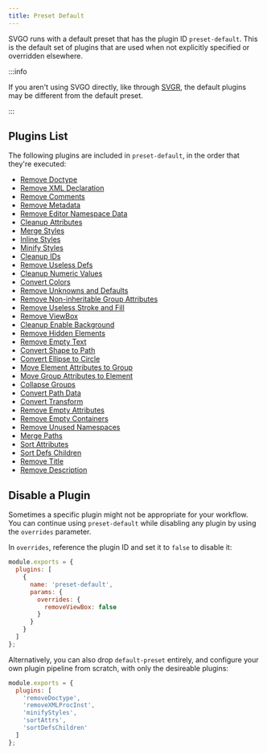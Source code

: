 ```yaml
---
title: Preset Default
---
```


SVGO runs with a default preset that has the plugin ID `preset-default`. This is the default set of plugins that are used when not explicitly specified or overridden elsewhere.

:::info

If you aren't using SVGO directly, like through [SVGR](https://github.com/gregberge/svgr), the default plugins may be different from the default preset.

:::

## Plugins List

The following plugins are included in `preset-default`, in the order that they're executed:

* [Remove Doctype](/docs/plugins/remove-doctype/)
* [Remove XML Declaration](/docs/plugins/remove-xml-proc-inst/)
* [Remove Comments](/docs/plugins/remove-comments/)
* [Remove Metadata](/docs/plugins/remove-metadata/)
* [Remove Editor Namespace Data](/docs/plugins/remove-editors-ns-data/)
* [Cleanup Attributes](/docs/plugins/cleanup-attrs/)
* [Merge Styles](/docs/plugins/merge-styles/)
* [Inline Styles](/docs/plugins/inline-styles/)
* [Minify Styles](/docs/plugins/minify-styles/)
* [Cleanup IDs](/docs/plugins/cleanup-ids/)
* [Remove Useless Defs](/docs/plugins/remove-useless-defs/)
* [Cleanup Numeric Values](/docs/plugins/cleanup-numeric-values/)
* [Convert Colors](/docs/plugins/convert-colors/)
* [Remove Unknowns and Defaults](/docs/plugins/remove-unknowns-and-defaults/)
* [Remove Non-inheritable Group Attributes](/docs/plugins/remove-non-inheritable-group-attrs/)
* [Remove Useless Stroke and Fill](/docs/plugins/remove-useless-stroke-and-fill/)
* [Remove ViewBox](/docs/plugins/remove-viewbox/)
* [Cleanup Enable Background](/docs/plugins/cleanup-enable-background/)
* [Remove Hidden Elements](/docs/plugins/remove-hidden-elems/)
* [Remove Empty Text](/docs/plugins/remove-empty-text/)
* [Convert Shape to Path](/docs/plugins/convert-shape-to-path/)
* [Convert Ellipse to Circle](/docs/plugins/convert-ellipse-to-circle/)
* [Move Element Attributes to Group](/docs/plugins/move-elems-attrs-to-group/)
* [Move Group Attributes to Element](/docs/plugins/move-group-attrs-to-elem/)
* [Collapse Groups](/docs/plugins/collapse-groups/)
* [Convert Path Data](/docs/plugins/convert-path-data/)
* [Convert Transform](/docs/plugins/convert-transform/)
* [Remove Empty Attributes](/docs/plugins/remove-empty-attrs/)
* [Remove Empty Containers](/docs/plugins/remove-empty-containers/)
* [Remove Unused Namespaces](/docs/plugins/remove-unused-namespaces/)
* [Merge Paths](/docs/plugins/merge-paths/)
* [Sort Attributes](/docs/plugins/sort-attrs/)
* [Sort Defs Children](/docs/plugins/sort-defs-children/)
* [Remove Title](/docs/plugins/remove-title/)
* [Remove Description](/docs/plugins/remove-desc/)

## Disable a Plugin

Sometimes a specific plugin might not be appropriate for your workflow. You can continue using `preset-default` while disabling any plugin by using the `overrides` parameter.

In `overrides`, reference the plugin ID and set it to `false` to disable it:

```js
module.exports = {
  plugins: [
    {
      name: 'preset-default',
      params: {
        overrides: {
          removeViewBox: false
        }
      }
    }
  ]
};
```

Alternatively, you can also drop `default-preset` entirely, and configure your own plugin pipeline from scratch, with only the desireable plugins:

```js
module.exports = {
  plugins: [
    'removeDoctype',
    'removeXMLProcInst',
    'minifyStyles',
    'sortAttrs',
    'sortDefsChildren'
  ]
};
```
